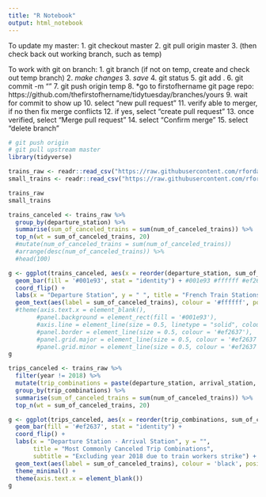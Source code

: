 ```yaml
---
title: "R Notebook"
output: html_notebook
---
```

To update my master: 
1. git checkout master
2. git pull origin master
3. (then check back out working branch, such as temp)

To work with git on branch: 
1. git branch (if not on temp, create and check out temp branch)
2. *make changes*
3. *save*
4. git status
5. git add .
6. git commit -m "<commit details>"
7. git push origin temp
8. *go to firstofhername git page repo: https://github.com/thefirstofhername/tidytuesday/branches/yours
9. wait for commit to show up
10. select "new pull request"
11. verify able to merger, if no then fix merge conflicts
12. if yes, select "create pull request"
13. once verified, select "Merge pull request"
14. select "Confirm merge"
15. select "delete branch"

```r
# git push origin
# git pull upstream master
library(tidyverse)
```


```r
trains_raw <- readr::read_csv("https://raw.githubusercontent.com/rfordatascience/tidytuesday/master/data/2019/2019-02-26/full_trains.csv")
small_trains <- readr::read_csv("https://raw.githubusercontent.com/rfordatascience/tidytuesday/master/data/2019/2019-02-26/small_trains.csv") 

trains_raw
small_trains
```

```r
trains_canceled <- trains_raw %>% 
  group_by(departure_station) %>% 
  summarise(sum_of_canceled_trains = sum(num_of_canceled_trains)) %>% 
  top_n(wt = sum_of_canceled_trains, 20)
  #mutate(num_of_canceled_trains = sum(num_of_canceled_trains))
  #arrange(desc(num_of_canceled_trains)) %>% 
  #head(100)

g <- ggplot(trains_canceled, aes(x = reorder(departure_station, sum_of_canceled_trains), y = sum_of_canceled_trains)) +
  geom_bar(fill = '#001e93', stat = "identity") + #001e93 #ffffff #ef2637
  coord_flip() +
  labs(x = "Departure Station", y = " ", title = "French Train Stations with the Most Cancelations") +
  geom_text(aes(label = sum_of_canceled_trains), colour = '#ffffff', position = position_stack(vjust = .75))# +
  #theme(axis.text.x = element_blank(), 
        #panel.background = element_rect(fill = '#001e93'), 
        #axis.line = element_line(size = 0.5, linetype = "solid", colour = '#ef2637'),
        #panel.border = element_line(size = 0.5, colour = '#ef2637'),
        #panel.grid.major = element_line(size = 0.5, colour = '#ef2637'),
        #panel.grid.minor = element_line(size = 0.5, colour = '#ef2637'))
g
```

```r
trips_canceled <- trains_raw %>% 
  filter(year != 2018) %>% 
  mutate(trip_combinations = paste(departure_station, arrival_station, sep = " - ")) %>% 
  group_by(trip_combinations) %>% 
  summarise(sum_of_canceled_trains = sum(num_of_canceled_trains)) %>% 
  top_n(wt = sum_of_canceled_trains, 20)

g <- ggplot(trips_canceled, aes(x = reorder(trip_combinations, sum_of_canceled_trains), y = sum_of_canceled_trains)) +
  geom_bar(fill = '#ef2637', stat = "identity") +
  coord_flip() +
  labs(x = "Departure Station - Arrival Station", y = "", 
       title = "Most Commonly Canceled Trip Combinations", 
       subtitle = "Excluding year 2018 due to train workers strike") +
  geom_text(aes(label = sum_of_canceled_trains), colour = 'black', position = position_stack(vjust = .75)) +
  theme_minimal() +
  theme(axis.text.x = element_blank())
g
```


